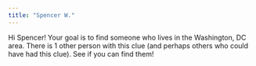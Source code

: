 ```yaml
---
title: "Spencer W."
---
```


Hi Spencer! Your goal is to find someone who lives in the Washington, DC area. There is 1 other person with this clue (and perhaps others who could have had this clue). See if you can find them!
